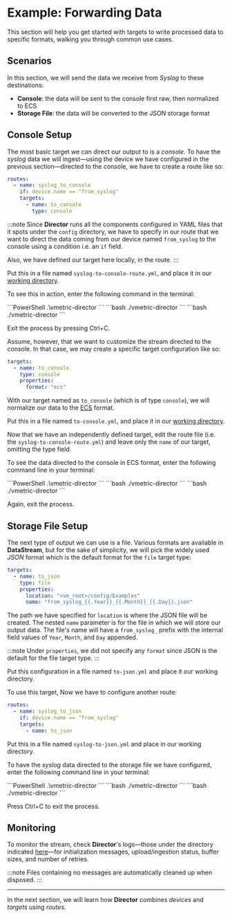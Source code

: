 # Example: Forwarding Data

This section will help you get started with targets to write processed data to specific formats, walking you through common use cases.

## Scenarios

In this section, we will send the data we receive from _Syslog_ to these destinations:

* **Console**: the data will be sent to the console first raw, then normalized to ECS
* **Storage File**: the data will be converted to the JSON storage format

## Console Setup

The most basic target we can direct our output to is a _console_. To have the _syslog_ data we will ingest&mdash;using the device we have configured in the previous section&mdash;directed to the console, we have to create a route like so:

```yaml
routes:
  - name: syslog_to_console
    if: device.name == "from_syslog"
    targets:
      - name: to_console
        type: console
```

:::note
Since **Director** runs all the components configured in YAML files that it spots under the `config` directory, we have to specify in our route that we want to direct the data coming from our device named `from_syslog` to the console using a condition i.e. an `if` field.

Also, we have defined our target here locally, in the route.
:::

Put this in a file named `syslog-to-console-route.yml`, and place it in our [working directory](./configuration-basics.mdx#working-directory).

To see this in action, enter the following command in the terminal:

<Tabs>
  <TabItem value="windows" label="Windows">
    ```PowerShell
    .\vmetric-director
    ```
  </TabItem>
  <TabItem value="linux" label="Linux">
    ```bash
    ./vmetric-director
    ```
  </TabItem>
  <TabItem value="macos" label="macOS">
    ```bash
    ./vmetric-director
    ```
  </TabItem>
</Tabs>

Exit the process by pressing <kb-short>Ctrl+C</kb-short>.

Assume, however, that we want to customize the stream directed to the console. In that case, we may create a specific target configuration like so:

```yaml
targets:
  - name: to_console
    type: console
    properties:
      format: "ecs"
```

With our target named as `to_console` (which is of type `console`), we will normalize our data to the [ECS](../appendix.mdx#ecs) format.

Put this in a file named `to-console.yml`, and place it in our [working directory](./configuration-basics.mdx#working-directory).

Now that we have an independently defined target, edit the route file (i.e. the `syslog-to-console-route.yml`) and leave only the `name` of our target, omitting the type field.

To see the data directed to the console in ECS format, enter the following command line in your terminal:

<Tabs>
  <TabItem value="windows" label="Windows">
    ```PowerShell
    .\vmetric-director
    ```
  </TabItem>
  <TabItem value="linux" label="Linux">
    ```bash
    ./vmetric-director
    ```
  </TabItem>
  <TabItem value="macos" label="macOS">
    ```bash
    ./vmetric-director
    ```
  </TabItem>
</Tabs>

Again, exit the process.

## Storage File Setup

The next type of output we can use is a file. Various formats are available in **DataStream**, but for the sake of simplicity, we will pick the widely used _JSON_ format which is the default format for the `file` target type:

```yaml
targets:
  - name: to_json
    type: file
    properties:
      location: "<vm_root>/config/Examples"
      name: "from_syslog_{{.Year}}_{{.Month}}_{{.Day}}.json"
```

The path we have specified for `location` is where the JSON file will be created. The nested `name` parameter is for the file in which we will store our output data. The file's name will have a `from_syslog_` prefix with the internal field values of `Year`, `Month`, and `Day` appended.

:::note
Under `properties`, we did not specify any `format` since JSON is the default for the file target type.
:::

Put this configuration in a file named `to-json.yml` and place it our working directory.

To use this target, Now we have to configure another route:

```yaml
routes:
  - name: syslog_to_json
    if: device.name == "from_syslog"
    targets:
      - name: to_json
```

Put this in a file named `syslog-to-json.yml` and place in our working directory. 

To have the _syslog_ data directed to the storage file we have configured, enter the following command line in your terminal:

  <Tabs>
    <TabItem value="windows" label="Windows">
      ```PowerShell
      .\vmetric-director
      ```
    </TabItem>
    <TabItem value="linux" label="Linux">
      ```bash
      ./vmetric-director
      ```
    </TabItem>
    <TabItem value="macos" label="macOS">
      ```bash
      ./vmetric-director
      ```
    </TabItem>
  </Tabs>

Press <kb-short>Ctrl+C</kb-short> to exit the process.

## Monitoring

To monitor the stream, check **Director**'s logs&mdash;those under the directory indicated [here](./configuration-basics.mdx#logging-setup)&mdash;for initialization messages, upload/ingestion status, buffer sizes, and number of retries.

:::note
Files containing no messages are automatically cleaned up when disposed.
:::

---

In the next section, we will learn how **Director** combines _devices_ and _targets_ using _routes_.
